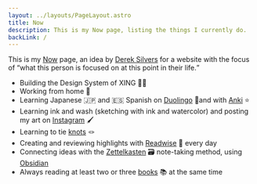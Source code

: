 ```yaml
---
layout: ../layouts/PageLayout.astro
title: Now
description: This is my Now page, listing the things I currently do.
backLink: /
---
```



<div {...animation}>

This is my [Now](https://nownownow.com/) page, an idea by [Derek Silvers](https://sive.rs/) for a website with the focus of <q>what this person is focused on at this point in their life.</q>

</div>

<div {...animationDelay}>

- Building the Design System of XING 👨‍💻
- Working from home 🏡
- Learning Japanese 🇯🇵 and 🇪🇸 Spanish on [Duolingo](https://www.duolingo.com/profile/kogakure) 🦉and with [Anki](https://apps.ankiweb.net/) ⭐
- Learning ink and wash (sketching with ink and watercolor) and posting my art on [Instagram](https://www.instagram.com/kogakure.art/) 🖌️
- Learning to tie [knots](https://www.animatedknots.com/) 🪢
- Creating and reviewing highlights with [Readwise](https://readwise.io/i/stefan805) 📝 every day
- Connecting ideas with the [Zettelkasten](https://en.wikipedia.org/wiki/Zettelkasten) 🗃️ note-taking method, using [Obsidian](https://obsidian.md/)
- Always reading at least two or three [books](https://www.goodreads.com/kogakure) 📚 at the same time

</div>
